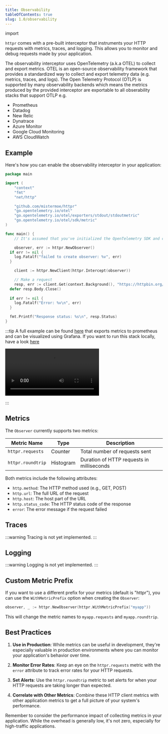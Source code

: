 ```yaml
---
title: Observability
tableOfContents: true
slug: 1.0/observability
---
```


import

`httpr` comes with a pre-built interceptor that instruments your HTTP requests with metrics, traces, and logging. This allows you to monitor and debug requests made by your application.

The observability interceptor uses OpenTelemetry (a.k.a OTEL) to collect and export metrics. OTEL is an open-source observability framework that provides a standardized way to collect and export telemetry data (e.g. metrics, traces, and logs). The Open Telemetry Protocol (OTLP) is supported by many observability backends which means the metrics produced by the provided interceptor are exportable to all obserability stacks that support OTLP e.g.

* Prometheus
* Datadog
* New Relic
* Dynatrace
* Azure Monitor
* Google Cloud Monitoring
* AWS CloudWatch

## Example

Here's how you can enable the observability interceptor in your application:

```go
package main

import (
	"context"
	"fmt"
	"net/http"

	"github.com/mistermoe/httpr"
	"go.opentelemetry.io/otel"
	"go.opentelemetry.io/otel/exporters/stdout/stdoutmetric"
	"go.opentelemetry.io/otel/sdk/metric"
)

func main() {
	// It's assumed that you've initialized the OpenTelemetry SDK and configured your meter provider.

	observer, err := httpr.NewObserver()
  if err != nil {
    log.Fatalf("failed to create observer: %v", err)
  }

	client := httpr.NewClient(httpr.Intercept(observer))

	// Make a request
	resp, err := client.Get(context.Background(), "https://httpbin.org/get")
  defer resp.Body.Close()
  
  if err != nil {
    log.Fatalf("Error: %v\n", err)
  }

  fmt.Printf("Response status: %s\n", resp.Status)
}
```

:::tip
A full example can be found [here](https://github.com/mistermoe/httpr/blob/main/examples/observability/main.go) that exports metrics to prometheus and can be visualized using Grafana. If you want to run this stack locally, have a look [here](https://github.com/mistermoe/httpr/blob/main/Justfile#L20-L31)

<video controls>
  <source src="/1.0/httpr-observability.mp4" type="video/mp4" />
</video>

:::

## Metrics

The `Observer` currently supports two metrics:

| Metric Name       | Type      | Description                               |
| ----------------- | --------- | ----------------------------------------- |
| `httpr.requests`  | Counter   | Total number of requests sent             |
| `httpr.roundtrip` | Histogram | Duration of HTTP requests in milliseconds |

Both metrics include the following attributes:

* `http.method`: The HTTP method used (e.g., GET, POST)
* `http.url`: The full URL of the request
* `http.host`: The host part of the URL
* `http.status_code`: The HTTP status code of the response
* `error`: The error message if the request failed

## Traces

:::warning
Tracing is not yet implemented.
:::

## Logging

:::warning
Logging is not yet implemented.
:::

## Custom Metric Prefix

If you want to use a different prefix for your metrics (default is "httpr"), you can use the `WithMetricPrefix` option when creating the `Observer`:

```go
observer, _ := httpr.NewObserver(httpr.WithMetricPrefix("myapp"))
```

This will change the metric names to `myapp.requests` and `myapp.roundtrip`.

## Best Practices

1. **Use in Production**: While metrics can be useful in development, they're especially valuable in production environments where you can monitor your application's behavior over time.

2. **Monitor Error Rates**: Keep an eye on the `httpr.requests` metric with the `error` attribute to track error rates for your HTTP requests.

3. **Set Alerts**: Use the `httpr.roundtrip` metric to set alerts for when your HTTP requests are taking longer than expected.

4. **Correlate with Other Metrics**: Combine these HTTP client metrics with other application metrics to get a full picture of your system's performance.

Remember to consider the performance impact of collecting metrics in your application. While the overhead is generally low, it's not zero, especially for high-traffic applications.

```
```
